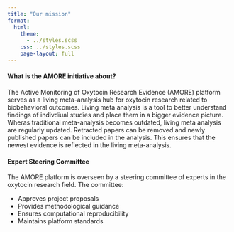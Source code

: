 ```yaml
---
title: "Our mission" 
format:
  html:
    theme: 
      - ../styles.scss
    css: ../styles.scss
    page-layout: full
---
```


::: {.about-container}

::: {.about-section}
#### What is the AMORE initiative about? 
The Active Monitoring of Oxytocin Research Evidence (AMORE) platform serves as a living meta-analysis hub for oxytocin research related to biobehavioral outcomes. Living meta analysis is a tool to better understand findings of indivdiual studies and place them in a bigger evidence picture. Wheras traditional meta-analysis becomes outdated, living meta analysis are regularly updated. Retracted papers can be removed and newly published papers can be included in the analysis. This ensures that the newest evidence is reflected in the living meta-analysis. 
:::

::: {.about-section}
#### Expert Steering Committee
The AMORE platform is overseen by a steering committee of experts in the oxytocin research field. The committee:

- Approves project proposals
- Provides methodological guidance
- Ensures computational reproducibility
- Maintains platform standards
:::
:::
